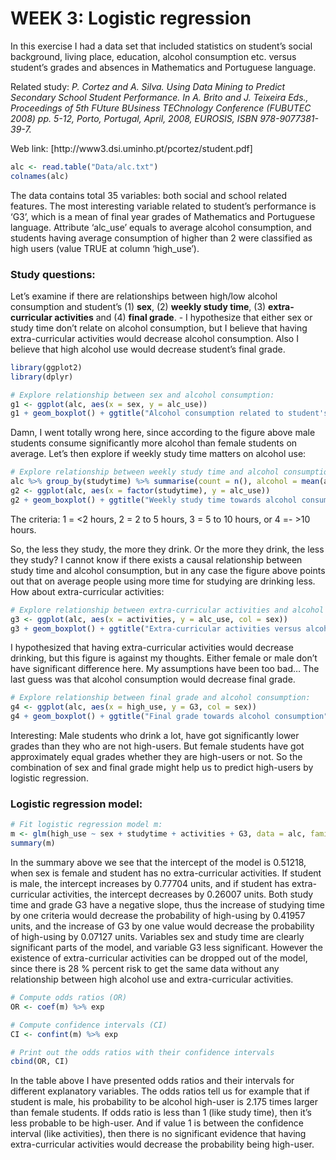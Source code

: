 # WEEK 3: Logistic regression

In this exercise I had a data set that included statistics on student's social background, living place, education, alcohol consumption etc. versus student's grades and absences in Mathematics and Portuguese language.

Related study: *P. Cortez and A. Silva. Using Data Mining to Predict Secondary School Student Performance. In A. Brito and J. Teixeira Eds., Proceedings of 5th FUture BUsiness TEChnology Conference (FUBUTEC 2008) pp. 5-12, Porto, Portugal, April, 2008, EUROSIS, ISBN 978-9077381-39-7.*

Web link: [http://www3.dsi.uminho.pt/pcortez/student.pdf]


```r
alc <- read.table("Data/alc.txt")
colnames(alc)
```

The data contains total 35 variables: both social and school related features. The most interesting variable related to student's performance is 'G3', which is a mean of final year grades of Mathematics and Portuguese language. Attribute 'alc_use' equals to average alcohol consumption, and students having average consumption of higher than 2 were classified as high users (value TRUE at column 'high_use').



### Study questions:

Let's examine if there are relationships between high/low alcohol consumption and student's (1) **sex**, (2) **weekly study time**, (3) **extra-curricular activities** and (4) **final grade**.
- I hypothesize that either sex or study time don't relate on alcohol consumption, but I believe that having extra-curricular activities would decrease alcohol consumption. Also I believe that high alcohol use would decrease student's final grade.


```r
library(ggplot2)
library(dplyr)
```

```r
# Explore relationship between sex and alcohol consumption:
g1 <- ggplot(alc, aes(x = sex, y = alc_use))
g1 + geom_boxplot() + ggtitle("Alcohol consumption related to student's sex") + ylab("Alcohol use")
```

Damn, I went totally wrong here, since according to the figure above male students consume significantly more alcohol than female students on average. Let's then explore if weekly study time matters on alcohol use:

```r
# Explore relationship between weekly study time and alcohol consumption:
alc %>% group_by(studytime) %>% summarise(count = n(), alcohol = mean(alc_use))
g2 <- ggplot(alc, aes(x = factor(studytime), y = alc_use))
g2 + geom_boxplot() + ggtitle("Weekly study time towards alcohol consumption") + ylab("Alcohol use") + xlab("Weekly study time")
```

The criteria: 1 = <2 hours, 2 = 2 to 5 hours, 3 = 5 to 10 hours, or 4 =- >10 hours.

So, the less they study, the more they drink. Or the more they drink, the less they study? I cannot know if there exists a causal relationship between study time and alcohol consumption, but in any case the figure above points out that on average people using more time for studying are drinking less. How about extra-curricular activities:

```r
# Explore relationship between extra-curricular activities and alcohol consumption:
g3 <- ggplot(alc, aes(x = activities, y = alc_use, col = sex))
g3 + geom_boxplot() + ggtitle("Extra-curricular activities versus alcohol consumption") + ylab("Alcohol use") + xlab("Extra-curricular activities")
```

I hypothesized that having extra-curricular activities would decrease drinking, but this figure is against my thoughts. Either female or male don't have significant difference here. My assumptions have been too bad... The last guess was that alcohol consumption would decrease final grade.

```r
# Explore relationship between final grade and alcohol consumption:
g4 <- ggplot(alc, aes(x = high_use, y = G3, col = sex))
g4 + geom_boxplot() + ggtitle("Final grade towards alcohol consumption") + xlab("High use of alcohol") + ylab("Final grade")
```

Interesting: Male students who drink a lot, have got significantly lower grades than they who are not high-users. But female students have got approximately equal grades whether they are high-users or not. So the combination of sex and final grade might help us to predict high-users by logistic regression.


### Logistic regression model:

```r
# Fit logistic regression model m:
m <- glm(high_use ~ sex + studytime + activities + G3, data = alc, family = "binomial")
summary(m)
```

In the summary above we see that the intercept of the model is 0.51218, when sex is female and student has no extra-curricular activities. If student is male, the intercept increases by 0.77704 units, and if student has extra-curricular activities, the intercept decreases by 0.26007 units.
Both study time and grade G3 have a negative slope, thus the increase of studying time by one criteria would decrease the probability of high-using by 0.41957 units, and the increase of G3 by one value would decrease the probability of high-using by 0.07127 units.
Variables sex and study time are clearly significant parts of the model, and variable G3 less significant. However the existence of extra-curricular activities can be dropped out of the model, since there is 28 % percent risk to get the same data without any relationship between high alcohol use and extra-curricular activities.

```r
# Compute odds ratios (OR)
OR <- coef(m) %>% exp

# Compute confidence intervals (CI)
CI <- confint(m) %>% exp

# Print out the odds ratios with their confidence intervals
cbind(OR, CI)
```

In the table above I have presented odds ratios and their intervals for different explanatory variables. The odds ratios tell us for example that if student is male, his probability to be alcohol high-user is 2.175 times larger than female students. If odds ratio is less than 1 (like study time), then it's less probable to be high-user. And if value 1 is between the confidence interval (like activities), then there is no significant evidence that having extra-curricular activities would decrease the probability being high-user.



